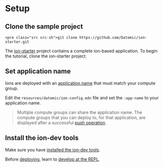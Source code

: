 Setup
=====

Clone the sample project
------------------------

```
<pre class="src src-sh">git clone https://github.com/Datomic/ion-starter.git
```



The [ion-starter](https://github.com/Datomic/ion-starter) project contains a complete ion-based application. To begin the tutorial, clone the ion-starter project.





Set application name
--------------------

Ions are deployed with an [application name](../ions/ions-reference.html#application-name) that must match your compute group.

Edit the `resources/datomic/ion-config.edn` file and set the `:app-name` to your application name.

> Multiple compute groups can share the application name. The compute groups that you can deploy to, for that application, are displayed after a successful [push operation](push-and-deploy.html#push).





Install the ion-dev tools
-------------------------

Make sure you have [installed the ion-dev tools](../operation/howto.html#ion-dev).

Before [deploying](push-and-deploy.html), learn to [develop at the REPL](develop.html).